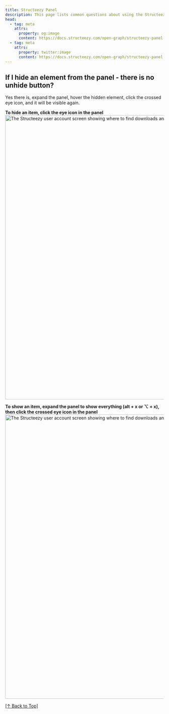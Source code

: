 ```yaml
---
title: Structeezy Panel
description: This page lists common questions about using the Structeezy panel in Bricks editor.
head:
  - tag: meta
    attrs:
      property: og:image
      content: https://docs.structeezy.com/open-graph/structeezy-panel.png
  - tag: meta
    attrs:
      property: twitter:image
      content: https://docs.structeezy.com/open-graph/structeezy-panel.png
---
```



## If I hide an element from the panel - there is no unhide button?

Yes there is, expand the panel, hover the hidden element, click the crossed eye icon, and it will be visible again.

**To hide an item, click the eye icon in the panel**
<Image
  src={hide}
  alt="The Structeezy user account screen showing where to find downloads and license key in the order informations."
  format="avif"
  quality="mid"
  width="900"
/>

**To show an item, expand the panel to show everything (alt + x or ⌥ + x), then click the crossed eye icon in the panel**
<Image
  src={show}
  alt="The Structeezy user account screen showing where to find downloads and license key in the order informations."
  format="avif"
  quality="mid"
  width="900"
/>

[[↑ Back to Top]](#top)
